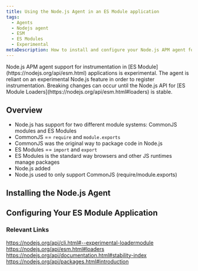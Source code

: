 ```yaml
---
title: Using the Node.js Agent in an ES Module application
tags:
  - Agents
  - Nodejs agent
  - ESM
  - ES Modules
  - Experimental
metaDescription: How to install and configure your Node.js APM agent for an application that uses ES Modules.
---
```


<Callout variant="important">
    Node.js APM agent support for instrumentation in [ES Module](https://nodejs.org/api/esm.html) applications is experimental.
    The agent is reliant on an experimental Node.js feature in order to register instrumentation.
    Breaking changes can occur until the Node.js API for [ES Module Loaders](https://nodejs.org/api/esm.html#loaders) is stable.
</Callout>

## Overview
* Node.js has support for two different module systems: CommonJS modules and ES Modules
* CommonJS == `require` and `module.exports`
* CommonJS was the original way to package code in Node.js
* ES Modules == `import` and `export`
* ES Modules is the standard way browsers and other JS runtimes manage packages
* Node.js added 
* Node.js used to only support CommonJS (require/module.exports) 

## Installing the Node.js Agent

## Configuring Your ES Module Application

### Relevant Links
https://nodejs.org/api/cli.html#--experimental-loadermodule
https://nodejs.org/api/esm.html#loaders
https://nodejs.org/api/documentation.html#stability-index
https://nodejs.org/api/packages.html#introduction